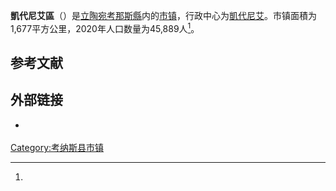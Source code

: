 {{noteTA
|1=zh-cn:考纳斯;zh-hk:考納斯;zh-tw:考那斯;
}}
{{Infobox settlement
| name                    = 凱代尼艾區
| native_name             = Kėdainių rajono savivaldybė
| native_name_lang        = lt
| settlement_type         = [[立陶宛市镇|市镇]]
| image_skyline           = Kedainiai10. 2007-05-06.jpg
| image_caption           = 凱代尼艾區内的教堂建筑
| image_flag              = 
| flag_size               = 125px
| image_shield            = Coat of arms of Kedainiai (Lithuania).svg
| shield_size             = 75px
| image_map               = Kedainiai district location.png
| map_caption             = 凱代尼艾區在立陶宛的位置
| coordinates             = 
| coor_pinpoint           = 
| coordinates_footnotes   = 
| subdivision_type        = [[世界政區索引|国家]]
| subdivision_name        = {{LIT}}
| subdivision_type1       = [[立陶宛縣份|县份]]
| subdivision_name1       = [[考那斯縣|考那斯縣]]
| established_title       = 建立
| established_date        = 
| seat_type               = 行政中心
| seat                    = [[凱代尼艾|凱代尼艾]]
| unit_pref               = Metric
| area_total_km2          = 1,677
| area_rank               = 
| area_note               = 
| area_footnotes          = <ref name=VLE>{{cite encyclopedia | encyclopedia = Visuotinė lietuvių enciklopedija | title = Kėdainių rajono savivaldybė | url = https://www.vle.lt/straipsnis/kedainiu-rajono-savivaldybe/ | access-date = 2021-07-04 | language = lt | edition =  | date = 2014 | publisher = Mokslo ir enciklopedijų leidybos institutas | volume = 24 | location = Vilnius | archive-date = 2021-07-09 | archive-url = https://web.archive.org/web/20210709191228/https://www.vle.lt/straipsnis/kedainiu-rajono-savivaldybe/ }}</ref>
| population_as_of        = 2020年估计
| population_total        = 45,889
| population_density_km2  = auto
| population_note         = 
| population_footnotes    = <ref name=VLE/>
| timezone1               = [[欧洲东部时间|EET]]
| utc_offset1             = +2
| timezone1_DST           = [[欧洲东部夏令时间|EEST]]
| utc_offset1_DST         = +3
| postal_code_type        = 邮政编码
| postal_code             = 
| area_code_type          = 
| area_code               = 
| iso_code                = 
| website                 = {{URL|https://www.kedainiai.lt/}}
| footnotes               = 
}}
'''凱代尼艾區'''（{{lang-lt|Kėdainių rajono savivaldybė}}）是[[立陶宛|立陶宛]][[考那斯縣|考那斯縣]]内的[[立陶宛市镇|市镇]]，行政中心为[[凱代尼艾|凱代尼艾]]。市镇面積为1,677平方公里，2020年人口数量为45,889人<ref name=VLE/>。

== 参考文献 ==
{{Reflist}}

== 外部链接 ==
{{commonscat|Kėdainiai District Municipality|position=left}}
* {{Official site|https://www.kedainiai.lt/}} {{lt icon}}

{{Lithuania-geo-stub}}

{{DEFAULTSORT:Kedainiai}}
[[Category:考纳斯县市镇|Category:考纳斯县市镇]]